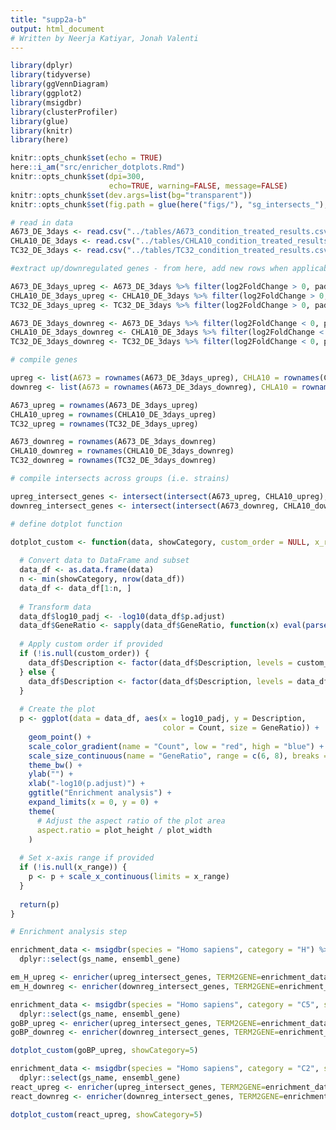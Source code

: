 ```yaml
---
title: "supp2a-b"
output: html_document
# Written by Neerja Katiyar, Jonah Valenti
---
```


```r
library(dplyr)
library(tidyverse)
library(ggVennDiagram)
library(ggplot2)
library(msigdbr)
library(clusterProfiler)
library(glue)
library(knitr)
library(here)

```

```r
knitr::opts_chunk$set(echo = TRUE)
here::i_am("src/enricher_dotplots.Rmd")
knitr::opts_chunk$set(dpi=300,
                      echo=TRUE, warning=FALSE, message=FALSE)
knitr::opts_chunk$set(dev.args=list(bg="transparent"))
knitr::opts_chunk$set(fig.path = glue(here("figs/"), "sg_intersects_"),  dev = c("pdf"))

```

```r
# read in data
A673_DE_3days <- read.csv("../tables/A673_condition_treated_results.csv", row.names=1)
CHLA10_DE_3days <- read.csv("../tables/CHLA10_condition_treated_results.csv",row.names=1)
TC32_DE_3days <- read.csv("../tables/TC32_condition_treated_results.csv",row.names=1)

```

```r
#extract up/downregulated genes - from here, add new rows when applicable

A673_DE_3days_upreg <- A673_DE_3days %>% filter(log2FoldChange > 0, padj < 0.05)
CHLA10_DE_3days_upreg <- CHLA10_DE_3days %>% filter(log2FoldChange > 0, padj < 0.05)
TC32_DE_3days_upreg <- TC32_DE_3days %>% filter(log2FoldChange > 0, padj < 0.05)

A673_DE_3days_downreg <- A673_DE_3days %>% filter(log2FoldChange < 0, padj < 0.05)
CHLA10_DE_3days_downreg <- CHLA10_DE_3days %>% filter(log2FoldChange < 0, padj < 0.05)
TC32_DE_3days_downreg <- TC32_DE_3days %>% filter(log2FoldChange < 0, padj < 0.05)
```


```r
# compile genes

upreg <- list(A673 = rownames(A673_DE_3days_upreg), CHLA10 = rownames(CHLA10_DE_3days_upreg), TC32 = rownames(TC32_DE_3days_upreg))
downreg <- list(A673 = rownames(A673_DE_3days_downreg), CHLA10 = rownames(CHLA10_DE_3days_downreg), TC32 = rownames(TC32_DE_3days_downreg))

A673_upreg = rownames(A673_DE_3days_upreg)
CHLA10_upreg = rownames(CHLA10_DE_3days_upreg)
TC32_upreg = rownames(TC32_DE_3days_upreg)

A673_downreg = rownames(A673_DE_3days_downreg)
CHLA10_downreg = rownames(CHLA10_DE_3days_downreg)
TC32_downreg = rownames(TC32_DE_3days_downreg)

```


```r
# compile intersects across groups (i.e. strains)

upreg_intersect_genes <- intersect(intersect(A673_upreg, CHLA10_upreg),TC32_upreg)
downreg_intersect_genes <- intersect(intersect(A673_downreg, CHLA10_downreg),TC32_downreg)

```


```r
# define dotplot function

dotplot_custom <- function(data, showCategory, custom_order = NULL, x_range = NULL, plot_width = 6, plot_height = 8) {
  
  # Convert data to DataFrame and subset
  data_df <- as.data.frame(data)
  n <- min(showCategory, nrow(data_df))
  data_df <- data_df[1:n, ]
  
  # Transform data
  data_df$log10_padj <- -log10(data_df$p.adjust)
  data_df$GeneRatio <- sapply(data_df$GeneRatio, function(x) eval(parse(text = x)))
  
  # Apply custom order if provided
  if (!is.null(custom_order)) {
    data_df$Description <- factor(data_df$Description, levels = custom_order)
  } else {
    data_df$Description <- factor(data_df$Description, levels = data_df$Description[order(data_df$log10_padj)])
  }
  
  # Create the plot
  p <- ggplot(data = data_df, aes(x = log10_padj, y = Description,
                                  color = Count, size = GeneRatio)) +
    geom_point() +
    scale_color_gradient(name = "Count", low = "red", high = "blue") +
    scale_size_continuous(name = "GeneRatio", range = c(6, 8), breaks = pretty(data_df$GeneRatio, n = 3)) +
    theme_bw() +
    ylab("") +
    xlab("-log10(p.adjust)") +
    ggtitle("Enrichment analysis") +
    expand_limits(x = 0, y = 0) +
    theme(
      # Adjust the aspect ratio of the plot area
      aspect.ratio = plot_height / plot_width
    )
  
  # Set x-axis range if provided
  if (!is.null(x_range)) {
    p <- p + scale_x_continuous(limits = x_range)
  }
  
  return(p)
}

```


```r
# Enrichment analysis step

enrichment_data <- msigdbr(species = "Homo sapiens", category = "H") %>% 
  dplyr::select(gs_name, ensembl_gene)

em_H_upreg <- enricher(upreg_intersect_genes, TERM2GENE=enrichment_data)
em_H_downreg <- enricher(downreg_intersect_genes, TERM2GENE=enrichment_data)


```


```r
enrichment_data <- msigdbr(species = "Homo sapiens", category = "C5", subcollection = "GO:BP") %>% 
  dplyr::select(gs_name, ensembl_gene)
goBP_upreg <- enricher(upreg_intersect_genes, TERM2GENE=enrichment_data)
goBP_downreg <- enricher(downreg_intersect_genes, TERM2GENE=enrichment_data)
```


```r
dotplot_custom(goBP_upreg, showCategory=5)

```


```r
enrichment_data <- msigdbr(species = "Homo sapiens", category = "C2", subcollection = "CP:REACTOME") %>% 
  dplyr::select(gs_name, ensembl_gene)
react_upreg <- enricher(upreg_intersect_genes, TERM2GENE=enrichment_data)
react_downreg <- enricher(downreg_intersect_genes, TERM2GENE=enrichment_data)
```


```r
dotplot_custom(react_upreg, showCategory=5)

```

